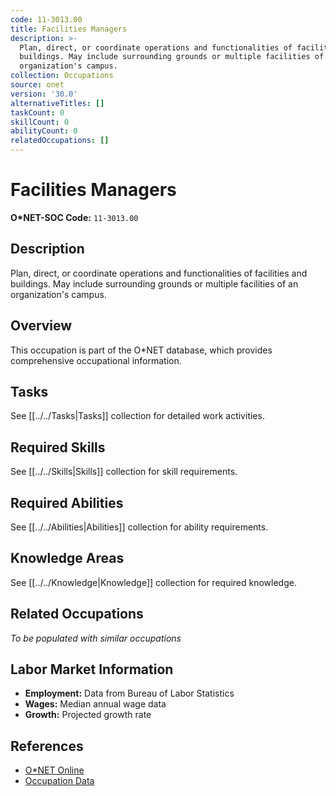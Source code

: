 ```yaml
---
code: 11-3013.00
title: Facilities Managers
description: >-
  Plan, direct, or coordinate operations and functionalities of facilities and
  buildings. May include surrounding grounds or multiple facilities of an
  organization's campus.
collection: Occupations
source: onet
version: '30.0'
alternativeTitles: []
taskCount: 0
skillCount: 0
abilityCount: 0
relatedOccupations: []
---
```

# Facilities Managers

**O*NET-SOC Code:** `11-3013.00`

## Description

Plan, direct, or coordinate operations and functionalities of facilities and buildings. May include surrounding grounds or multiple facilities of an organization's campus.

## Overview

This occupation is part of the O*NET database, which provides comprehensive occupational information.

## Tasks

See [[../../Tasks|Tasks]] collection for detailed work activities.

## Required Skills

See [[../../Skills|Skills]] collection for skill requirements.

## Required Abilities

See [[../../Abilities|Abilities]] collection for ability requirements.

## Knowledge Areas

See [[../../Knowledge|Knowledge]] collection for required knowledge.

## Related Occupations

*To be populated with similar occupations*

## Labor Market Information

- **Employment:** Data from Bureau of Labor Statistics
- **Wages:** Median annual wage data
- **Growth:** Projected growth rate

## References

- [O*NET Online](https://www.onetonline.org/link/summary/11-3013.00)
- [Occupation Data](https://www.onetcenter.org/)
